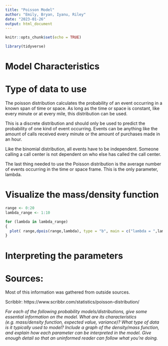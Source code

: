 ```yaml
---
title: "Poisson Model"
author: "Emily, Bryan, Iyanu, Riley"
date: "2023-01-26"
output: html_document
---
```


```r
knitr::opts_chunk$set(echo = TRUE)

library(tidyverse)
```


# Model Characteristics

# Type of data to use
The poisson distribution calculates the probability of an event occurring in a known span of time or space. As long as the time or space is constant, like every minute or at every mile, this distribution can be used.

This is a discrete distribution and should only be used to predict the probability of one kind of event occurring. Events can be anything like the amount of calls received every minute or the amount of purchases made in an hour.

Like the binomial distribution, all events have to be independent. Someone calling a call center is not dependent on who else has called the call center.

The last thing needed to use the Poisson distribution is the average number of events occurring in the time or space frame. This is the only parameter, lambda. 

# Visualize the mass/density function

```r
range <- 0:20
lambda_range <- 1:10

for (lambda in lambda_range)
{
  plot( range,dpois(range,lambda), type = "b", main = c("lambda = ",lambda), ylab = "probability of event", xlab = "number of times the event occurrs")
}

```


# Interpreting the parameters

# Sources: 

Most of this information was gathered from outside sources. 

Scribblr: https://www.scribbr.com/statistics/poisson-distribution/


*For each of the following probability models/distributions, give some essential information on the model.  What are its characteristics (e.g. mass/density function, expected value, variance)?  What type of data is it typically used to model?  Include a graph of the density/mass function, and explain how each parameter can be interpreted in the model.  Give enough detail so that an uninformed reader can follow what you're doing.*

